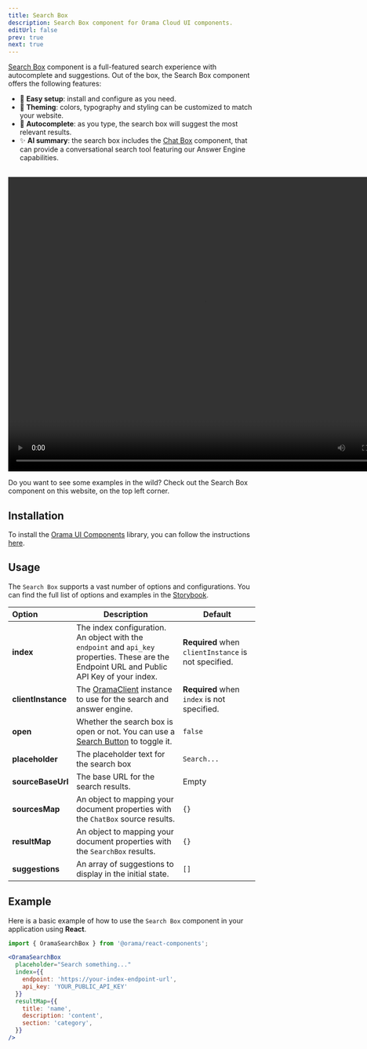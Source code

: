 ```yaml
---
title: Search Box
description: Search Box component for Orama Cloud UI components.
editUrl: false
prev: true
next: true
---
```


<a href="https://components.orama.com/?path=/story/components-searchbox--search-box" target="_blank">Search Box</a> component is a full-featured search experience with autocomplete and suggestions.
Out of the box, the Search Box component offers the following features:

- 🧘 **Easy setup**: install and configure as you need.
- 🎨 **Theming**: colors, typography and styling can be customized to match your website.
- 🫡 **Autocomplete**: as you type, the search box will suggest the most relevant results.
- ✨ **AI summary**: the search box includes the [Chat Box](/cloud/ui-components/chat-box) component, that can provide a conversational search tool featuring our Answer Engine capabilities.

<br />

<video width="800" height="600" controls autoPlay loop>
    <source src="https://website-assets.oramasearch.com/docs/search-box-component.mp4" type="video/mp4" />
    Your browser does not support the video tag.
</video>

Do you want to see some examples in the wild? Check out the Search Box component on this website, on the top left corner.

## Installation

To install the <a href="https://components.orama.com/" target="_blank">Orama UI Components</a> library, you can follow the instructions [here](/cloud/ui-components/design-system#installation).

## Usage

The `Search Box` supports a vast number of options and configurations. You can find the full list of options and examples in the <a href="https://components.orama.com/?path=/story/components-searchbox--search-box" target="_blank">Storybook</a>.

| Option | Description | Default |
|:------ | ----------- | ------- |
| **index** | The index configuration. An object with the `endpoint` and `api_key` properties. These are the Endpoint URL and Public API Key of your index. | **Required** when `clientInstance` is not specified. |
| **clientInstance** | The [OramaClient](/cloud/performing-search/#quick-start) instance to use for the search and answer engine. | **Required** when `index` is not specified. |
| **open** | Whether the search box is open or not. You can use a [Search Button](/cloud/ui-components/search-button) to toggle it. | `false` |
| **placeholder** | The placeholder text for the search box | `Search...` |
| **sourceBaseUrl** | The base URL for the search results. | Empty |
| **sourcesMap** | An object to mapping your document properties with the `ChatBox` source results. | `{}` |
| **resultMap** | An object to mapping your document properties with the `SearchBox` results. | `{}` |
| **suggestions** | An array of suggestions to display in the initial state. | `[]` |

## Example

Here is a basic example of how to use the `Search Box` component in your application using **React**.

```jsx
import { OramaSearchBox } from '@orama/react-components';

<OramaSearchBox
  placeholder="Search something..."
  index={{
    endpoint: 'https://your-index-endpoint-url',
    api_key: 'YOUR_PUBLIC_API_KEY'
  }}
  resultMap={{
    title: 'name',
    description: 'content',
    section: 'category',
  }}
/>
```